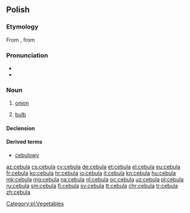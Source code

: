 {{also|cëbùla|čebula}}
==Polish==

===Etymology===
From {{etyl|la|pl}} {{m|la|cepulla}}, from {{term|cepa|lang=la}}

===Pronunciation===
* {{audio|Pl-cebula.ogg|audio|lang=pl}}
* {{IPA|[t͡sɛˈbula]|lang=pl}}

===Noun===
{{pl-noun|f|dim=cebulka}}

# [[onion]]
# {{context|botany|lang=pl}} [[bulb]]

====Declension====
{{pl-decl-noun-f|cebu|l}}

====Derived terms====
* [[cebulowy]] {{qualifier|adjective}}

[[Category:pl:Vegetables]]

[[az:cebula]]
[[cs:cebula]]
[[cy:cebula]]
[[de:cebula]]
[[et:cebula]]
[[el:cebula]]
[[eu:cebula]]
[[fr:cebula]]
[[ko:cebula]]
[[hr:cebula]]
[[io:cebula]]
[[it:cebula]]
[[kn:cebula]]
[[hu:cebula]]
[[mk:cebula]]
[[mg:cebula]]
[[na:cebula]]
[[nl:cebula]]
[[oc:cebula]]
[[uz:cebula]]
[[pl:cebula]]
[[ru:cebula]]
[[sm:cebula]]
[[fi:cebula]]
[[sv:cebula]]
[[tt:cebula]]
[[chr:cebula]]
[[tr:cebula]]
[[zh:cebula]]